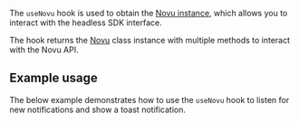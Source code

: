 
The `useNovu` hook is used to obtain the [Novu instance](/inbox/headless/api-reference#novu), which allows you to interact with the headless SDK interface.

The hook returns the [Novu](/inbox/headless/api-reference#novu) class instance with multiple methods to interact with the Novu API.

## Example usage

The below example demonstrates how to use the `useNovu` hook to listen for new notifications and show a toast notification.